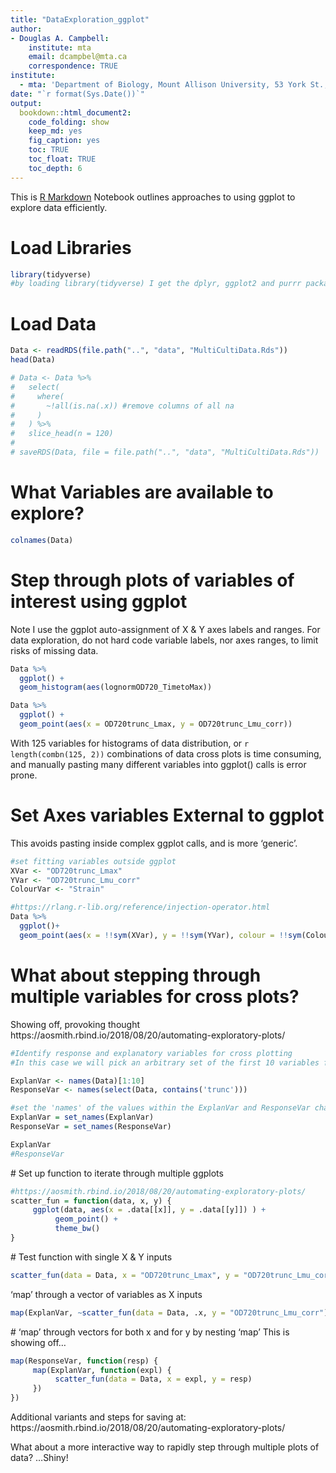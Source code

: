```yaml
---
title: "DataExploration_ggplot"
author:
- Douglas A. Campbell:
    institute: mta
    email: dcampbel@mta.ca
    correspondence: TRUE
institute:
  - mta: 'Department of Biology, Mount Allison University, 53 York St., Sackville NB, Canada, E4L 1C9.'
date: "`r format(Sys.Date())`"  
output:
  bookdown::html_document2:
    code_folding: show
    keep_md: yes
    fig_caption: yes
    toc: TRUE
    toc_float: TRUE
    toc_depth: 6
---
```


This is  [R Markdown](http://rmarkdown.rstudio.com) Notebook outlines approaches to using ggplot to explore data efficiently.

# Load Libraries
```r
library(tidyverse)
#by loading library(tidyverse) I get the dplyr, ggplot2 and purrr packages used in this tutorial
```

# Load Data
```r

Data <- readRDS(file.path("..", "data", "MultiCultiData.Rds"))
head(Data)

# Data <- Data %>%
#   select(
#     where(
#       ~!all(is.na(.x)) #remove columns of all na
#     )
#   ) %>%
#   slice_head(n = 120)
# 
# saveRDS(Data, file = file.path("..", "data", "MultiCultiData.Rds"))

```

# What Variables are available to explore?
```r
colnames(Data)
```

# Step through plots of variables of interest using ggplot
Note I use the ggplot auto-assignment of X & Y axes labels and ranges.
For data exploration, do not hard code variable labels, nor axes ranges, to limit risks of missing data.
```r
Data %>%
  ggplot() +
  geom_histogram(aes(lognormOD720_TimetoMax))

Data %>%
  ggplot() +
  geom_point(aes(x = OD720trunc_Lmax, y = OD720trunc_Lmu_corr))


```

With 125 variables for histograms of data distribution, or `r length(combn(125, 2))` combinations of data cross plots  is time consuming, and manually pasting many different variables into ggplot() calls is error prone.

# Set Axes variables External to ggplot
This avoids pasting inside complex ggplot calls, and is more 'generic'.
```r

#set fitting variables outside ggplot
XVar <- "OD720trunc_Lmax"
YVar <- "OD720trunc_Lmu_corr"
ColourVar <- "Strain"

#https://rlang.r-lib.org/reference/injection-operator.html
Data %>%
  ggplot()+
  geom_point(aes(x = !!sym(XVar), y = !!sym(YVar), colour = !!sym(ColourVar)))

```

# What about stepping through multiple variables for cross plots?
  Showing off, provoking thought
  https://aosmith.rbind.io/2018/08/20/automating-exploratory-plots/
  
```r
#Identify response and explanatory variables for cross plotting
#In this case we will pick an arbitrary set of the first 10 variables for 'explanatory variables' and any variable that contains the string 'trunc' for 'response variables'.

ExplanVar <- names(Data)[1:10]
ResponseVar <- names(select(Data, contains('trunc')))

#set the 'names' of the values within the ExplanVar and ResponseVar character vectors; we 'name' each element of the vector with the element string itself
ExplanVar = set_names(ExplanVar)
ResponseVar = set_names(ResponseVar)

ExplanVar
#ResponseVar
```
  
  # Set up function to iterate through multiple ggplots
```r
#https://aosmith.rbind.io/2018/08/20/automating-exploratory-plots/
scatter_fun = function(data, x, y) {
     ggplot(data, aes(x = .data[[x]], y = .data[[y]]) ) +
          geom_point() +
          theme_bw()
}
```
  
  # Test function with single X & Y inputs
```r
scatter_fun(data = Data, x = "OD720trunc_Lmax", y = "OD720trunc_Lmu_corr")

```
  'map' through a vector of variables as X inputs
```r
map(ExplanVar, ~scatter_fun(data = Data, .x, y = "OD720trunc_Lmu_corr") )
```
  
  # 'map' through vectors for both x and for y by nesting 'map'
  This is showing off...
```r
map(ResponseVar, function(resp) {
     map(ExplanVar, function(expl) {
          scatter_fun(data = Data, x = expl, y = resp)
     })
})
```
  
  Additional variants and steps for saving at:
  https://aosmith.rbind.io/2018/08/20/automating-exploratory-plots/
  
  What about a more interactive way to rapidly step through multiple plots of data?
  ...Shiny!